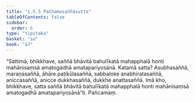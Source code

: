 ```yaml
---
title: "1.5.5 Paṭhamasaññāsutta"
tableOfContents: false
sidebar:
  order: 6
type: "tipitaka"
basket: "su"
book: "a7"
---
```



<DynamicBreadcrumb />

<Division number="48" book="a7">

<Paragraph number="257" book="a7">
“Sattimā, bhikkhave, saññā bhāvitā bahulīkatā mahapphalā honti mahānisaṃsā amatogadhā amatapariyosānā.
</Paragraph>

<Paragraph number="258" book="a7">
Katamā satta? Asubhasaññā, maraṇasaññā, āhāre paṭikūlasaññā, sabbaloke anabhiratasaññā, aniccasaññā, anicce dukkhasaññā, dukkhe anattasaññā. Imā kho, bhikkhave, satta saññā bhāvitā bahulīkatā mahapphalā honti mahānisaṃsā amatogadhā amatapariyosānā”ti.

</Paragraph>
</Division>

<Paragraph number="259" type="center" book="a7">
Pañcamaṃ.
</Paragraph>